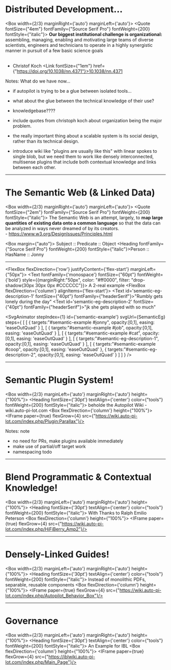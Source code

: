 
# Distributed Development...

<Box width={2/3} marginRight={'auto'} marginLeft={'auto'}>
<Quote  fontSize={"4em"} fontFamily={"Source Serif Pro"} fontWeight={200} fontStyle={"italic"}>
  <strong>Our biggest institutional challenge is organizational:</strong>
  assembling, managing, enabling and motivating large teams of diverse scientists, engineers and technicians to operate in a highly synergistic manner in pursuit of a few basic science goals
  <br/><br/>
  - Christof Koch <Link fontSize={"1em"} href={"https://doi.org/10.1038/nn.4371"}>10.1038/nn.4371</Link>
</Quote>
</Box>

Notes: What do we have now...

- if autopilot is trying to be a glue between isolated tools...
- what about the glue between the technical knowledge of their use?
- knowledgebase????

- include quotes from christoph koch about organization being the major problem.
- the really important thing about a scalable system is its social design, rather than its technical design.

- introduce wiki like "plugins are usually like this" with linear spokes to single blob, but we need them to work like
  densely interconnected, multisense plugins that include both contextual knowledge and links between each other.

---

# The Semantic Web (& Linked Data)

<Box width={2/3} marginRight={'auto'} marginLeft={'auto'}>
  <Quote  fontSize={"2em"} fontFamily={"Source Serif Pro"} fontWeight={200} fontStyle={"italic"}>
    The Semantic Web is an attempt, largely, to <strong style={{fontWeight:700}}>map large quantities of
    existing data onto a common language</strong> so that the data can be analyzed
    in ways never dreamed of by its creators.<br/>
    - https://www.w3.org/DesignIssues/Principles.html
  </Quote>
</Box>

<Box margin={"auto"}>
  <Heading>Subject :: Predicate :: Object</Heading>
  <Heading fontFamily={"Source Serif Pro"} fontWeight={200} fontStyle={"italic"}>Person :: HasName :: Jonny</Heading>
</Box>

---

<FlexBox flexDirection={'row'} justifyContent={'flex-start'} marginLeft={"50px"}>
  <Text fontFamily={'monospace'} fontSize={"60pt"} fontWeight={'bold'} style={{marginRight:"50px", color: "#ff0000", filter: "drop-shadow(30px 30px 0px #CCCCCC"}}>
    A 2-real example
  </Text>
  <FlexBox flexDirection={'column'} alignItems={'flex-start'}>
    <Text id='semantic-eg-description-1'  fontSize={"40pt"} fontFamily={"headerSerif"}>"Rumbly gets lonely during the day"</Text>
    <Text id='semantic-eg-description-2'  fontSize={"40pt"} fontFamily={"headerSerif"}>"jk she gets played with so much"</Text>
  </FlexBox>
</FlexBox>

<SvgAnimator
    stepIndex={1}
    id={'semantic-example'}
    svgUrl={SemanticEg}
    steps={
      [
        [
          {
            targets:"#semantic-example #jonny",
            opacity:[0,1],
            easing: 'easeOutQuad'
          }
        ],
        [
          {
            targets:"#semantic-example #job",
            opacity:[0,1],
            easing: 'easeOutQuad'
          }
        ],
        [
          {
            targets:"#semantic-example #cat",
            opacity:[0,1],
            easing: 'easeOutQuad'
          }
        ],
        [
          {
            targets:"#semantic-eg-description-1",
            opacity:[0,1],
            easing: 'easeOutQuad'
          }
        ],
        [
          {
            targets:"#semantic-example #coop",
            opacity:[0,1],
            easing: 'easeOutQuad'
          },
          {
            targets:"#semantic-eg-description-2",
            opacity:[0,1],
            easing: 'easeOutQuad'
          }
        ]
      ]
    }
/>

---

# Semantic Plugin System!

<Box width={2/3} marginLeft={'auto'} marginRight={'auto'} height={"100%"}>
  <Heading fontSize={'30pt'} textAlign={'center'} color={"tools"} fontWeight={200} fontStyle={"italic"}>
    beholde the Autopilot Wiki - wiki.auto-pi-lot.com
  </Heading>
  <Box flexDirection={'column'} height={"100%"}>
    <IFrame paper={true} flexGrow={4} src={"https://wiki.auto-pi-lot.com/index.php/Plugin:Parallax"}/>
  </Box>
</Box>

Notes: note
- no need for PRs, make plugins available immediately
- make use of partial/off target work
- namespacing todo

---

# Blend Programmatic & Contextual Knowledge!

<Box width={2/3} marginLeft={'auto'} marginRight={'auto'} height={"100%"}>
  <Heading fontSize={'30pt'} textAlign={'center'} color={"tools"} fontWeight={200} fontStyle={"italic"}>
    With Thanks to Ralph Emilio Peterson
  </Heading>
  <Box flexDirection={'column'} height={"100%"}>
    <IFrame paper={true} flexGrow={4} src={"https://wiki.auto-pi-lot.com/index.php/HiFiBerry_Amp2"}/>
  </Box>
</Box>

---

# Densely-Linked Guides!

<Box width={2/3} marginLeft={'auto'} marginRight={'auto'} height={"100%"}>
  <Heading fontSize={'30pt'} textAlign={'center'} color={"tools"} fontWeight={200} fontStyle={"italic"}>
    Instead of monolithic PDFs, separable, reusable components
  </Heading>
  <Box flexDirection={'column'} height={"100%"}>
    <IFrame paper={true} flexGrow={4} src={"https://wiki.auto-pi-lot.com/index.php/Autopilot_Behavior_Box"}/>
  </Box>
</Box>


---

# Governance

<Box width={2/3} marginLeft={'auto'} marginRight={'auto'} height={"100%"}>
  <Heading fontSize={'30pt'} textAlign={'center'} color={"tools"} fontWeight={200} fontStyle={"italic"}>
    An Example for IBL
  </Heading>
  <Box flexDirection={'column'} height={"100%"}>
    <IFrame paper={true} flexGrow={4} src={"https://iblwiki.auto-pi-lot.com/index.php/Main_Page"}/>
  </Box>
</Box>





